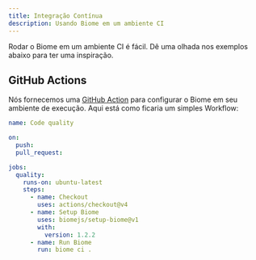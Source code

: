```yaml
---
title: Integração Contínua
description: Usando Biome em um ambiente CI
---
```


Rodar o Biome em um ambiente CI é fácil. Dê uma olhada nos exemplos abaixo para ter uma inspiração.

## GitHub Actions

Nós fornecemos uma [GitHub Action](https://github.com/marketplace/actions/setup-biome) para configurar o Biome em seu ambiente de execução.
Aqui está como ficaria um simples Workflow:

```yaml title="pull_request.yml"
name: Code quality

on:
  push:
  pull_request:

jobs:
  quality:
    runs-on: ubuntu-latest
    steps:
      - name: Checkout
        uses: actions/checkout@v4
      - name: Setup Biome
        uses: biomejs/setup-biome@v1
        with:
          version: 1.2.2
      - name: Run Biome
        run: biome ci .
```
